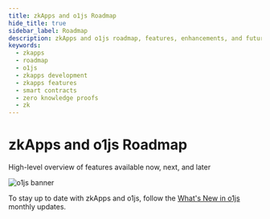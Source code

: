 ```yaml
---
title: zkApps and o1js Roadmap
hide_title: true
sidebar_label: Roadmap
description: zkApps and o1js roadmap, features, enhancements, and future development plans.
keywords:
  - zkapps
  - roadmap
  - o1js
  - zkapps development
  - zkapps features
  - smart contracts
  - zero knowledge proofs
  - zk
---
```



# zkApps and o1js Roadmap

<Subhead>High-level overview of features available now, next, and later</Subhead>

<img
  alt="o1js banner"
  src="/img/banner-o1js.png"
/>

To stay up to date with zkApps and o1js, follow the [What's New in o1js](https://blog.o1labs.org/search?q=o1js) monthly updates.
